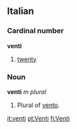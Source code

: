 ==Italian==
===Cardinal number===
'''venti'''

#[[twenty]]

===Noun===
'''venti''' ''m plural''

#Plural of [[vento]].

[[it:venti]]
[[pt:Venti]]
[[fi:Venti]]